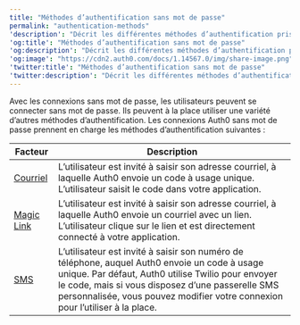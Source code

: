 ---
title: "Méthodes d’authentification sans mot de passe"
permalink: "authentication-methods"
'description': "Décrit les différentes méthodes d’authentification prises en charge par les connexions Auth0 sans mot de passe, notamment le courriel, le lien magique et le SMS."
'og:title': "Méthodes d’authentification sans mot de passe"
'og:description': "Décrit les différentes méthodes d’authentification prises en charge par les connexions Auth0 sans mot de passe, notamment le courriel, le lien magique et le SMS."
'og:image': "https://cdn2.auth0.com/docs/1.14567.0/img/share-image.png"
'twitter:title': "Méthodes d’authentification sans mot de passe"
'twitter:description': "Décrit les différentes méthodes d’authentification prises en charge par les connexions Auth0 sans mot de passe, notamment le courriel, le lien magique et le SMS."
---

Avec les connexions sans mot de passe, les utilisateurs peuvent se connecter sans mot de passe. Ils peuvent à la place utiliser une variété d’autres méthodes d’authentification. Les connexions Auth0 sans mot de passe prennent en charge les méthodes d’authentification suivantes :

<table class="table"><thead>
<tr>
<th>Facteur</th>
<th>Description</th>
</tr>
</thead>
<tbody>
<tr>
<td><a href="/docs/fr-ca/connections/passwordless/authentication-methods/email-otp">Courriel</a></td>
<td>L’utilisateur est invité à saisir son adresse courriel, à laquelle Auth0 envoie un code à usage unique. L’utilisateur saisit le code dans votre application.</td>
</tr>
<tr>
<td><a href="/docs/fr-ca/connections/passwordless/authentication-methods/email-magic-link">Magic Link</a></td>
<td>L’utilisateur est invité à saisir son adresse courriel, à laquelle Auth0 envoie un courriel avec un lien. L’utilisateur clique sur le lien et est directement connecté à votre application.</td>
</tr>
<tr>
<td><a href="/docs/fr-ca/connections/passwordless/authentication-methods/sms-otp">SMS</a></td>
<td>L’utilisateur est invité à saisir son numéro de téléphone, auquel Auth0 envoie un code à usage unique. Par défaut, Auth0 utilise Twilio pour envoyer le code, mais si vous disposez d’une passerelle SMS personnalisée, vous pouvez modifier votre connexion pour l’utiliser à la place.</td>
</tr>
</tbody>
</table>